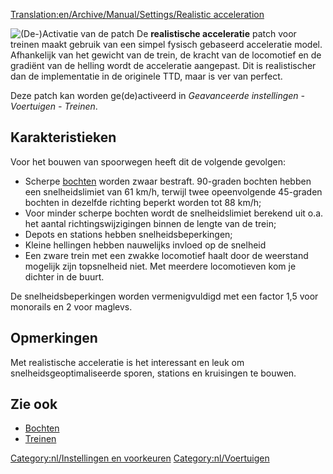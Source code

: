 [[Translation:en/Archive/Manual/Settings/Realistic acceleration]]

[[File:en/Realistic acceleration config.png|frame|right|(De-)Activatie van de patch]]
De '''realistische acceleratie''' patch voor treinen maakt gebruik van een simpel fysisch gebaseerd acceleratie model. Afhankelijk van het gewicht van de trein, de kracht van de locomotief en de gradiënt van de helling wordt de acceleratie aangepast. Dit is realistischer dan de implementatie in de originele TTD, maar is ver van perfect.

Deze patch kan worden ge(de)activeerd in ''Geavanceerde instellingen - Voertuigen - Treinen''.

==Karakteristieken==
Voor het bouwen van spoorwegen heeft dit de volgende gevolgen:
* Scherpe [[nl/Community/Bochten|bochten]] worden zwaar bestraft. 90-graden bochten hebben een snelheidslimiet van 61 km/h, terwijl twee opeenvolgende 45-graden bochten in dezelfde richting beperkt worden tot 88 km/h;
* Voor minder scherpe bochten wordt de snelheidslimiet berekend uit o.a. het aantal richtingswijzigingen binnen de lengte van de trein;
* Depots en stations hebben snelheidsbeperkingen;
* Kleine hellingen hebben nauwelijks invloed op de snelheid
* Een zware trein met een zwakke locomotief haalt door de weerstand mogelijk zijn topsnelheid niet. Met meerdere locomotieven kom je dichter in de buurt.

De snelheidsbeperkingen worden vermenigvuldigd met een factor 1,5 voor monorails en 2 voor maglevs.

==Opmerkingen==
Met realistische acceleratie is het interessant en leuk om snelheidsgeoptimaliseerde sporen, stations en kruisingen te bouwen.

==Zie ook==
* [[nl/Community/Bochten|Bochten]]
* [[nl/Manual/Game Mechanics/Spelmechanisme#Treinen|Treinen]]

[[Category:nl/Instellingen en voorkeuren]]
[[Category:nl/Voertuigen]]